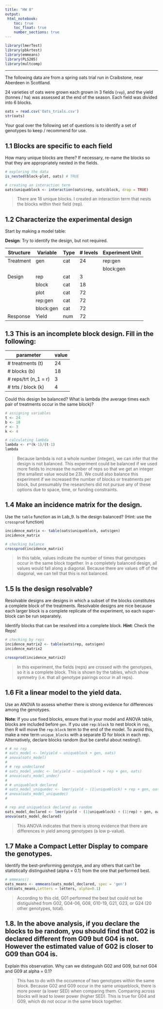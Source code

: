```yaml
---
title: "HW 8"
output: 
 html_notebook:
    toc: true
    toc_float: true
    number_sections: true
---
```


```r
library(lmerTest)
library(pbkrtest)
library(emmeans)
library(PLS205)
library(multcomp)
```

---

The following data are from a spring oats trial run in Craibstone, near Aberdeen in Scottland.

24 varieties of oats were grown each grown in 3 fields (`rep`), and the yield (tonnes / ha) was assessed at the end of the season.
Each field was divided into 6 blocks.

```r
oats = read.csv('Oats_trials.csv')
str(oats)
```

Your goal over the following set of questions is to identify a set of genotypes to keep / recommend for use.

## 1.1 Blocks are specific to each field
How many unique blocks are there? 
If necessary, re-name the blocks so that they are appropriately nested in the fields.

```r
# exploring the data
is_nested(block~plot, oats) # TRUE

# creating an interaction term
oats$uniqueblock <- interaction(oats$rep, oats$block, drop = TRUE)
```

> There are 18 unique blocks. I created an interaction term that nests the blocks within their field (rep).

## 1.2 Characterize the experimental design

Start by making a model table: 

**Design**: Try to identify the design, but not required.

| Structure | Variable    | Type | # levels | Experiment Unit |
|-----------|-------------|------|----------|-----------------|
| Treatment | gen         | cat  |  24      |  rep:gen        |
|           |             |      |          |  block:gen      |
| Design    | rep         | cat  |  3       |                 |
|           | block       | cat  |  18      |                 |
|           | plot        | cat  |  72      |                 |
|           | rep:gen     | cat  |  72      |                 |
|           | block:gen   | cat  |  72      |                 |
| Response  | Yield       | num  |  72      |                 |

## 1.3 This is an incomplete block design. Fill in the following:

| parameter           | value |
|---------------------|-------|
| # treatments (t)    |  24   |
| # blocks (b)        |  18   |
| # reps/trt (n_1 = r)|   3   |
| # trts / block (k)  |   4   |


Could this design be balanced? What is lambda (the average times each pair of treatments occur in the same block)?

```r
# assigning variables
t <- 24
b <- 18
r <- 3
k <- 4

# calculating lambda
lambda <- r*(k-1)/(t-1)
lambda
```

> Because lambda is not a whole number (integer), we can infer that the design is not balanced. This experiment could be balanced if we used more fields to increase the number of reps so that we get an integer (the smallest value would be 23). We could also balance this experiment if we increased the number of blocks or treatments per block, but presumably the researchers did not pursue any of these options due to space, time, or funding constraints.

## 1.4 Make an incidence matrix for the design. 
Use the `table` function as in Lab_9. Is the design balanced? (Hint: use the `crossprod` function)
```r
incidence_matrix <- table(oats$uniqueblock, oats$gen)
incidence_matrix

# checking balance
crossprod(incidence_matrix)
```

> In this table, values indicate the number of times that genotypes occur in the same block together. In a completely balanced design, all values would fall along a diagonal. Because there are values off of the diagonal, we can tell that this is not balanced.

## 1.5 Is the design resolvable?
Resolvable designs are designs in which a subset of the blocks constitutes a complete block of the treatments.
Resolvable designs are nice because each larger block is a complete replicate of the experiment, so each super-block
can be run separately.

Identify blocks that can be resolved into a complete block. 
**Hint**: Check the Reps!
```r
# checking by reps
incidence_matrix2 <- table(oats$rep, oats$gen)
incidence_matrix2

crossprod(incidence_matrix2)
```

> In this experiment, the fields (reps) are crossed with the genotypes, so it is a complete block. This is shown by the tables, which show symmetry (i.e. that all genotype pairings occur in all reps).

## 1.6 Fit a linear model to the yield data. 
Use an ANOVA to assess whether there is strong evidence for differences among the genotypes.

**Note**: If you use fixed blocks, ensure that in your model and ANOVA table, blocks are included before `gen`.
If you use `rep:block` to nest block in `rep`, then R will move the `rep:block` term to the end of the model.
To avoid this, make a new term `unique_blocks` with a separate ID for block in each rep.
Alternatively, declare blocks random (but be careful about nesting!).

```r
# # no rep
# oats_model <- lm(yield ~ uniqueblock + gen, oats)
# anova(oats_model)
# 
# # rep undeclared
# oats_model_undec <- lm(yield ~ uniqueblock + rep + gen, oats)
# anova(oats_model_undec)
# 
# # uniqueblock declared
# oats_model_uniquedec <- lmer(yield ~ (1|uniqueblock) + rep + gen, oats)
# anova(oats_model_uniquedec)
# 

# rep and uniqueblock declared as random
oats_model_declared <- lmer(yield ~ (1|uniqueblock) + (1|rep) + gen, oats)
anova(oats_model_declared)

```

> This ANOVA indicates that there is strong evidence that there are differences in yield among genotypes (a low p-value).

## 1.7 Make a Compact Letter Display to compare the genotypes.
Identify the best-preforming genotype, and any others that can't be statistically distinguished (alpha = 0.1) from the one that performed best.

```r
# emmeans()
oats_means <- emmeans(oats_model_declared, spec = 'gen')
cld(oats_means,Letters = letters, alpha=0.1)
```

> According to this cld, G01 performed the best but could not be distiguished from G02, G04-06, G08, G10-19, G21, G23, or G24 (20 other genotypes, total).

## 1.8. In the above analysis, if you declare the blocks to be random, you should find that G02 is declared different from G09 but G04 is not. However the estimated value of G02 is closer to G09 than G04 is.
Explain this observation. Why can we distinguish G02 and G09, but not G04 and G09 at alpha = 0.1?

> This has to do with the occurence of two genotypes within the same block. Because G02 and G09 occur in the same uniqueblock, there is more power (a lower SED) when comparing them. Comparing across blocks will lead to lower power (higher SED). This is true for G04 and G09, which do not occur in the same block together.


